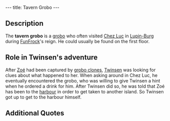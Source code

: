 ---
title: Tavern Grobo
---

{{twinsunica import}}{{Infobox Character
 |image=
 |race=grobo
 |gender=Male
 |size=average
 |age=Adult
 |magical=
 |lba1=
 |lba2=
 |occupation=
 |requires=
 |amount=
 |fam1=
 |fam2=
 |planet=
 |island=
 |building=
}}
{{Quote
 |quote=Hey buddy!
 |character=Tavern grobo}}

==Description==
The '''tavern grobo''' is a [[grobo]] who often visited [[Chez Luc]] in [[Lupin-Burg]] during [[FunFrock]]'s reign. He could usually be found on the first floor.

==Role in Twinsen's adventure==
After [[Zoé]] had been captured by [[Clone|grobo clones]], [[Twinsen]] was looking for clues about what happened to her. When asking around in Chez Luc, he eventually encountered the grobo, who was willing to give Twinsen a hint when he ordered a drink for him. After Twinsen did so, he was told that Zoé has been to the [[Citadel Island harbour|harbour]] in order to get taken to another island. So Twinsen got up to get to the harbour himself.

==Additional Quotes==
{{Quote
 |quote=I know where they went and I'll help you if you buy me a drink. Ask the waiter about it.
 |character=Tavern grobo}}

{{Quote
 |quote=I saw them at the port a little while ago. They were leaving for another island. It's strange, because prisoners usually stay at the Citadel.
 |character=Tavern grobo}}

{{Quote
 |quote=I would like to buy a drink for the grobo upstairs.
 |character=Twinsen}}

<!-- remove these category links when they're all automated by categorizers...
[[Category:Grobos]]
[[Category:Male characters]]
[[Category:Average characters]]
[[Category:Adult characters]]
[[Category:Citadel Island inhabitants]] -->